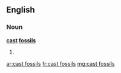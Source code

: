 ==English==

===Noun===
'''[[cast]] [[fossil]]s'''

# {{plural of|cast fossil}}

[[ar:cast fossils]]
[[fr:cast fossils]]
[[mg:cast fossils]]